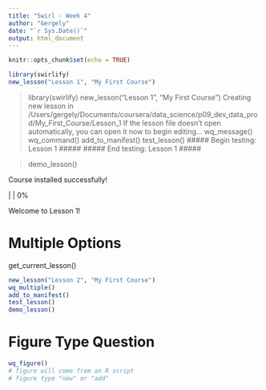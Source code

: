 ```yaml
---
title: "Swirl - Week 4"
author: "Gergely"
date: "`r Sys.Date()`"
output: html_document
---
```


```r
knitr::opts_chunk$set(echo = TRUE)
```

```r
library(swirlify)
new_lesson("Lesson 1", "My First Course")
```

> library(swirlify)
> new_lesson("Lesson 1", "My First Course")
Creating new lesson in /Users/gergely/Documents/coursera/data_science/p09_dev_data_prod/My_First_Course/Lesson_1
If the lesson file doesn't open automatically, you can open it now to begin editing...
> wq_message()
> wq_command()
> add_to_manifest()
> test_lesson()
##### Begin testing: Lesson 1 #####
##### End testing: Lesson 1 #####

> demo_lesson()

| Course installed successfully!

  |                                                                                                                             |   0%

| Welcome to Lesson 1!


# Multiple Options

get_current_lesson()

```r
new_lesson("Lesson 2", "My First Course")
wq_multiple()
add_to_manifest()
test_lesson()
demo_lesson()
```

# Figure Type Question

```r
wq_figure()
# figure will come from an R script
# figure type "new" or "add"
```

